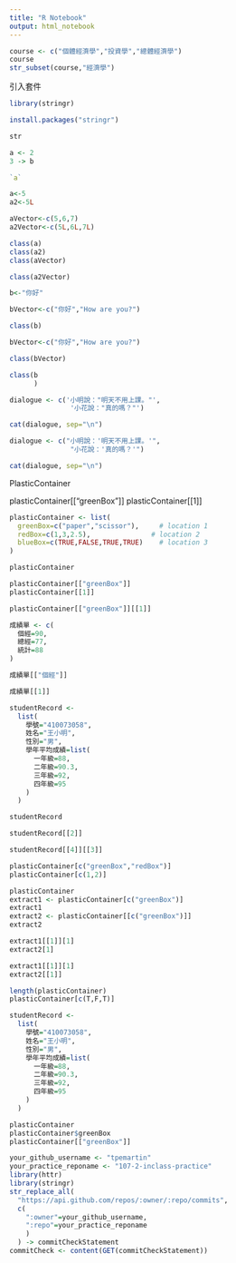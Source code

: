 ```yaml
---
title: "R Notebook"
output: html_notebook
---
```


```r
course <- c("個體經濟學","投資學","總體經濟學")
course
str_subset(course,"經濟學")
```

引入套件
```r
library(stringr)
```


```r
install.packages("stringr")
```

```r
str
```


```r
a <- 2
3 -> b
```


```r
`a`
```


```r
a<-5
a2<-5L
```
```r
aVector<-c(5,6,7)
a2Vector<-c(5L,6L,7L)
```

```r
class(a)
class(a2)
class(aVector)
```

```r
class(a2Vector)
```

```r
b<-"你好"
```

```r
bVector<-c("你好","How are you?")
```


```r
class(b)
```


```r
bVector<-c("你好","How are you?")
```

```r
class(bVector)
```
```r
class(b
      )
```
```r
dialogue <- c('小明說："明天不用上課。"',
               '小花說："真的嗎？"')

cat(dialogue, sep="\n")
```

```r
dialogue <- c("小明說：'明天不用上課。'",
               "小花說：'真的嗎？'")

cat(dialogue, sep="\n")
```

PlasticContainer

plasticContainer[["greenBox"]] 
plasticContainer[[1]]
```r
plasticContainer <- list(
  greenBox=c("paper","scissor"),     # location 1
  redBox=c(1,3,2.5),               # location 2
  blueBox=c(TRUE,FALSE,TRUE,TRUE)    # location 3
)
```

```r
plasticContainer

plasticContainer[["greenBox"]] 
plasticContainer[[1]]

```

```r
plasticContainer[["greenBox"]][[1]]

```
```r
成績單 <- c(
  個經=90,
  總經=77,
  統計=88
)
```

```r
成績單[["個經"]]

成績單[[1]]
```

```r
studentRecord <-
  list(
    學號="410073058",
    姓名="王小明",
    性別="男",
    學年平均成績=list(
      一年級=88,
      二年級=90.3,
      三年級=92,
      四年級=95
    )
  )

studentRecord

studentRecord[[2]]

studentRecord[[4]][[3]]
```

```r
plasticContainer[c("greenBox","redBox")] 
plasticContainer[c(1,2)]
```

```r
plasticContainer
extract1 <- plasticContainer[c("greenBox")]
extract1
extract2 <- plasticContainer[[c("greenBox")]]
extract2
```

```r
extract1[[1]][1]
extract2[1]
```
```r
extract1[[1]][1]
extract2[[1]]
```

```r
length(plasticContainer)
plasticContainer[c(T,F,T)]
```

```r
studentRecord <-
  list(
    學號="410073058",
    姓名="王小明",
    性別="男",
    學年平均成績=list(
      一年級=88,
      二年級=90.3,
      三年級=92,
      四年級=95
    )
  )

```

```r
plasticContainer
plasticContainer$greenBox
plasticContainer[["greenBox"]]
```

```r
your_github_username <- "tpemartin"
your_practice_reponame <- "107-2-inclass-practice"
library(httr)
library(stringr)
str_replace_all(
  "https://api.github.com/repos/:owner/:repo/commits",
  c(
    ":owner"=your_github_username,
    ":repo"=your_practice_reponame
    )
  ) -> commitCheckStatement
commitCheck <- content(GET(commitCheckStatement))
```


